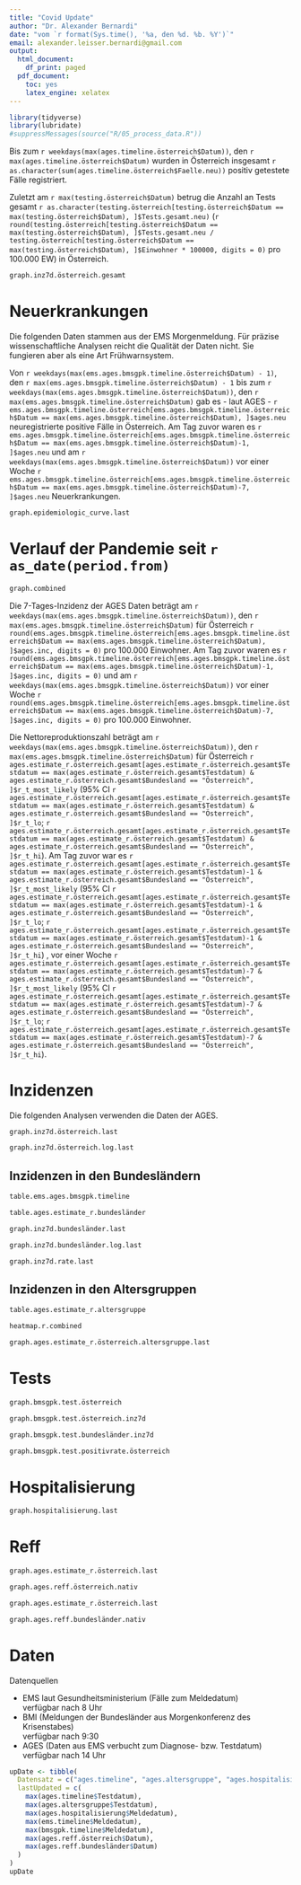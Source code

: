 ```yaml
---
title: "Covid Update"
author: "Dr. Alexander Bernardi"
date: "vom `r format(Sys.time(), '%a, den %d. %b. %Y')`"
email: alexander.leisser.bernardi@gmail.com
output:
  html_document:
    df_print: paged
  pdf_document:
    toc: yes
    latex_engine: xelatex
---
```


```r
library(tidyverse)
library(lubridate)
#suppressMessages(source("R/05_process_data.R"))

```
Bis zum `r weekdays(max(ages.timeline.österreich$Datum))`, den `r max(ages.timeline.österreich$Datum)` wurden in Österreich insgesamt
`r as.character(sum(ages.timeline.österreich$Faelle.neu))` positiv getestete Fälle registriert.

Zuletzt am `r max(testing.österreich$Datum)` betrug die Anzahl an Tests gesamt 
`r as.character(testing.österreich[testing.österreich$Datum == max(testing.österreich$Datum), ]$Tests.gesamt.neu)` 
(`r round(testing.österreich[testing.österreich$Datum == max(testing.österreich$Datum), ]$Tests.gesamt.neu / testing.österreich[testing.österreich$Datum == max(testing.österreich$Datum), ]$Einwohner * 100000, digits = 0)`
pro 100.000 EW) in Österreich.

```r
graph.inz7d.österreich.gesamt
```

# Neuerkrankungen #

Die folgenden Daten stammen aus der EMS Morgenmeldung. Für präzise wissenschaftliche Analysen reicht die Qualität der Daten nicht. Sie fungieren aber als eine Art Frühwarnsystem.

Von  `r weekdays(max(ems.ages.bmsgpk.timeline.österreich$Datum) - 1)`, den `r max(ems.ages.bmsgpk.timeline.österreich$Datum) - 1` bis zum `r weekdays(max(ems.ages.bmsgpk.timeline.österreich$Datum))`, den `r max(ems.ages.bmsgpk.timeline.österreich$Datum)` gab es - laut AGES - 
`r ems.ages.bmsgpk.timeline.österreich[ems.ages.bmsgpk.timeline.österreich$Datum == max(ems.ages.bmsgpk.timeline.österreich$Datum), ]$ages.neu` 
neuregistrierte positive Fälle in Österreich. Am Tag zuvor waren es 
`r ems.ages.bmsgpk.timeline.österreich[ems.ages.bmsgpk.timeline.österreich$Datum == max(ems.ages.bmsgpk.timeline.österreich$Datum)-1, ]$ages.neu` 
und am `r weekdays(max(ems.ages.bmsgpk.timeline.österreich$Datum))` vor einer Woche 
`r ems.ages.bmsgpk.timeline.österreich[ems.ages.bmsgpk.timeline.österreich$Datum == max(ems.ages.bmsgpk.timeline.österreich$Datum)-7, ]$ages.neu` 
Neuerkrankungen.

```r
graph.epidemiologic_curve.last
```

# Verlauf der Pandemie seit `r as_date(period.from)` #

```r
graph.combined
```




Die 7-Tages-Inzidenz der AGES Daten beträgt am `r weekdays(max(ems.ages.bmsgpk.timeline.österreich$Datum))`, den `r max(ems.ages.bmsgpk.timeline.österreich$Datum)` für Österreich 
`r round(ems.ages.bmsgpk.timeline.österreich[ems.ages.bmsgpk.timeline.österreich$Datum == max(ems.ages.bmsgpk.timeline.österreich$Datum), ]$ages.inc, digits = 0)` 
pro 100.000 Einwohner. Am Tag zuvor waren es
`r round(ems.ages.bmsgpk.timeline.österreich[ems.ages.bmsgpk.timeline.österreich$Datum == max(ems.ages.bmsgpk.timeline.österreich$Datum)-1, ]$ages.inc, digits = 0)`
und am `r weekdays(max(ems.ages.bmsgpk.timeline.österreich$Datum))` vor einer Woche 
`r round(ems.ages.bmsgpk.timeline.österreich[ems.ages.bmsgpk.timeline.österreich$Datum == max(ems.ages.bmsgpk.timeline.österreich$Datum)-7, ]$ages.inc, digits = 0)` 
pro 100.000 Einwohner.

Die Nettoreproduktionszahl beträgt am `r weekdays(max(ems.ages.bmsgpk.timeline.österreich$Datum))`, den `r max(ems.ages.bmsgpk.timeline.österreich$Datum)` für Österreich
`r ages.estimate_r.österreich.gesamt[ages.estimate_r.österreich.gesamt$Testdatum == max(ages.estimate_r.österreich.gesamt$Testdatum) & ages.estimate_r.österreich.gesamt$Bundesland == "Österreich", ]$r_t_most_likely` (95% CI 
`r ages.estimate_r.österreich.gesamt[ages.estimate_r.österreich.gesamt$Testdatum == max(ages.estimate_r.österreich.gesamt$Testdatum) & ages.estimate_r.österreich.gesamt$Bundesland == "Österreich", ]$r_t_lo`;
`r ages.estimate_r.österreich.gesamt[ages.estimate_r.österreich.gesamt$Testdatum == max(ages.estimate_r.österreich.gesamt$Testdatum) & ages.estimate_r.österreich.gesamt$Bundesland == "Österreich", ]$r_t_hi`).
Am Tag zuvor war es 
`r ages.estimate_r.österreich.gesamt[ages.estimate_r.österreich.gesamt$Testdatum == max(ages.estimate_r.österreich.gesamt$Testdatum)-1 & ages.estimate_r.österreich.gesamt$Bundesland == "Österreich", ]$r_t_most_likely` (95% CI
`r ages.estimate_r.österreich.gesamt[ages.estimate_r.österreich.gesamt$Testdatum == max(ages.estimate_r.österreich.gesamt$Testdatum)-1 & ages.estimate_r.österreich.gesamt$Bundesland == "Österreich", ]$r_t_lo`;
`r ages.estimate_r.österreich.gesamt[ages.estimate_r.österreich.gesamt$Testdatum == max(ages.estimate_r.österreich.gesamt$Testdatum)-1 & ages.estimate_r.österreich.gesamt$Bundesland == "Österreich", ]$r_t_hi`)
, vor einer Woche
`r ages.estimate_r.österreich.gesamt[ages.estimate_r.österreich.gesamt$Testdatum == max(ages.estimate_r.österreich.gesamt$Testdatum)-7 & ages.estimate_r.österreich.gesamt$Bundesland == "Österreich", ]$r_t_most_likely` (95% CI
`r ages.estimate_r.österreich.gesamt[ages.estimate_r.österreich.gesamt$Testdatum == max(ages.estimate_r.österreich.gesamt$Testdatum)-7 & ages.estimate_r.österreich.gesamt$Bundesland == "Österreich", ]$r_t_lo`;
`r ages.estimate_r.österreich.gesamt[ages.estimate_r.österreich.gesamt$Testdatum == max(ages.estimate_r.österreich.gesamt$Testdatum)-7 & ages.estimate_r.österreich.gesamt$Bundesland == "Österreich", ]$r_t_hi`).

# Inzidenzen #

Die folgenden Analysen verwenden die Daten der AGES.

```r
graph.inz7d.österreich.last
```

```r
graph.inz7d.österreich.log.last
```



## Inzidenzen in den Bundesländern ##

```r
table.ems.ages.bmsgpk.timeline
```

```r
table.ages.estimate_r.bundesländer
```

```r
graph.inz7d.bundesländer.last
```

```r
graph.inz7d.bundesländer.log.last
```

```r
graph.inz7d.rate.last
```


## Inzidenzen in den Altersgruppen ##

```r
table.ages.estimate_r.altersgruppe
```

```r
heatmap.r.combined
```

```r
graph.ages.estimate_r.österreich.altersgruppe.last
```


# Tests #

```r
graph.bmsgpk.test.österreich
```

```r
graph.bmsgpk.test.österreich.inz7d
```


```r
graph.bmsgpk.test.bundesländer.inz7d
```
```r
graph.bmsgpk.test.positivrate.österreich
```


# Hospitalisierung #

```r
graph.hospitalisierung.last
```

# Reff #

```r
graph.ages.estimate_r.österreich.last
```

```r
graph.ages.reff.österreich.nativ
```

```r
graph.ages.estimate_r.österreich.last
```


```r
graph.ages.reff.bundesländer.nativ
```


# Daten #

Datenquellen

* EMS laut Gesundheitsministerium (Fälle zum Meldedatum)  
verfügbar nach 8 Uhr
* BMI (Meldungen der Bundesländer aus Morgenkonferenz des Krisenstabes)  
verfügbar nach 9:30
* AGES (Daten aus EMS verbucht zum Diagnose- bzw. Testdatum)  
verfügbar nach 14 Uhr

```r
upDate <- tibble(
  Datensatz = c("ages.timeline", "ages.altersgruppe", "ages.hospitalisierung", "ems.timeline", "bmsgpk.timeline", "ages.reff.österreich", "ages.reff.bundesländer"),
  lastUpdated = c(
    max(ages.timeline$Testdatum),
    max(ages.altersgruppe$Testdatum),
    max(ages.hospitalisierung$Meldedatum),
    max(ems.timeline$Meldedatum),
    max(bmsgpk.timeline$Meldedatum),
    max(ages.reff.österreich$Datum),
    max(ages.reff.bundesländer$Datum)
  )
)
upDate
```

